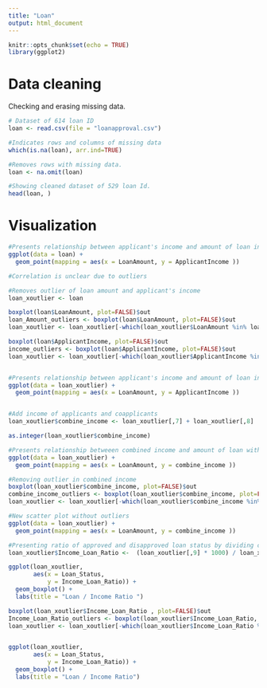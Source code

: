 ```yaml
---
title: "Loan"
output: html_document
---
```


```r
knitr::opts_chunk$set(echo = TRUE)
library(ggplot2)
```

# Data cleaning
Checking and erasing missing data. 

```r
# Dataset of 614 loan ID
loan <- read.csv(file = "loanapproval.csv") 

#Indicates rows and columns of missing data
which(is.na(loan), arr.ind=TRUE)

#Removes rows with missing data. 
loan <- na.omit(loan)

#Showing cleaned dataset of 529 loan Id. 
head(loan, )


```

# Visualization 
```r

#Presents relationship between applicant's income and amount of loan in a scatter plot
ggplot(data = loan) + 
  geom_point(mapping = aes(x = LoanAmount, y = ApplicantIncome ))

#Correlation is unclear due to outliers

#Removes outlier of loan amount and applicant's income
loan_xoutlier <- loan

boxplot(loan$LoanAmount, plot=FALSE)$out
loan_Amount_outliers <- boxplot(loan$LoanAmount, plot=FALSE)$out
loan_xoutlier <- loan_xoutlier[-which(loan_xoutlier$LoanAmount %in% loan_Amount_outliers),]

boxplot(loan$ApplicantIncome, plot=FALSE)$out
income_outliers <- boxplot(loan$ApplicantIncome, plot=FALSE)$out
loan_xoutlier <- loan_xoutlier[-which(loan_xoutlier$ApplicantIncome %in% income_outliers),]


#Presents relationship between applicant's income and amount of loan in a scatter plot without outliers. 469 loan IDs. The graph indicates a positive correlation. 
ggplot(data = loan_xoutlier) + 
  geom_point(mapping = aes(x = LoanAmount, y = ApplicantIncome ))



```


```r
#Add income of applicants and coapplicants
loan_xoutlier$combine_income <- loan_xoutlier[,7] + loan_xoutlier[,8]

as.integer(loan_xoutlier$combine_income)

#Presents relationship betweeen combined income and amount of loan without removing outliers 
ggplot(data = loan_xoutlier) + 
  geom_point(mapping = aes(x = LoanAmount, y = combine_income ))

#Removing outlier in combined income
boxplot(loan_xoutlier$combine_income, plot=FALSE)$out
combine_income_outliers <- boxplot(loan_xoutlier$combine_income, plot=FALSE)$out
loan_xoutlier <- loan_xoutlier[-which(loan_xoutlier$combine_income %in% combine_income_outliers),]

#New scatter plot without outliers 
ggplot(data = loan_xoutlier) + 
  geom_point(mapping = aes(x = LoanAmount, y = combine_income ))


``` 

```r

#Presenting ratio of approved and disapproved loan status by dividing combined income over loan amount requested. 
loan_xoutlier$Income_Loan_Ratio <-  (loan_xoutlier[,9] * 1000) / loan_xoutlier[,14] 

ggplot(loan_xoutlier, 
       aes(x = Loan_Status, 
           y = Income_Loan_Ratio)) +
  geom_boxplot() +
  labs(title = "Loan / Income Ratio ")

boxplot(loan_xoutlier$Income_Loan_Ratio , plot=FALSE)$out
Income_Loan_Ratio_outliers <- boxplot(loan_xoutlier$Income_Loan_Ratio, plot=FALSE)$out
loan_xoutlier <- loan_xoutlier[-which(loan_xoutlier$Income_Loan_Ratio %in% Income_Loan_Ratio_outliers),]


ggplot(loan_xoutlier, 
       aes(x = Loan_Status, 
           y = Income_Loan_Ratio)) +
  geom_boxplot() +
  labs(title = "Loan / Income Ratio")

```

